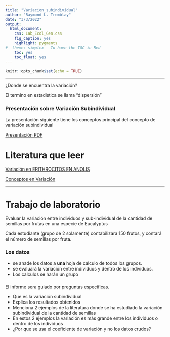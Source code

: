 ```yaml
---
title: "Variacion_subindividual"
author: "Raymond L. Tremblay"
date: "3/3/2022"
output:
  html_document:
    css: Lab_Ecol_Gen.css
    fig_caption: yes
    highlight: pygments
#  theme: simplex   To have the TOC in Red
    toc: yes
    toc_float: yes
---
```


```r
knitr::opts_chunk$set(echo = TRUE)
```

***

¿Donde se encuentra la variación?

El termino en estadistica se llama "dispersión"


### Presentación sobre Variación Subindividual

La presentación siguiente tiene los conceptos principal del concepto de variación subindividual

[Presentación PDF](PDF/Subindividual variation.pdf)

# Literatura que leer

[Variación en ERITHROCITOS EN ANOLIS](PDF/WIV-Erythrocite_peerj-12761.pdf)

[Conceptos en Variación](PDF/Multiplicity in Unity Chapter 7.pdf)



***

# Trabajo de laboratorio

Evaluar la variación entre individuos y sub-individual de la cantidad de semillas por frutas en una especie de Eucalyptus 

Cada estudiante (grupo de 2 solamente) contabilizara 150 frutos, y contará el número de semillas por fruta.

### Los datos

- se anade los datos a **una** hoja de calculo de todos los grupos.
- se evaluará la variación entre individuos y dentro de los individuos.
- Los calculos se harán un grupo

###

El informe sera guiado por preguntas especificas.



 - Que es la variación subindividual
 - Explica los resultados obtenidos
 - Menciona 2 ejemplos de la literatura donde se ha estudiado la variación subindividual de la cantidad de semillas 
 - En estos 2 ejemplos la variación es más grande entre los individuos o dentro de los individuos
 - ¿Por que se usa el coeficiente de variación y no los datos crudos?
 
 
 
 
 

 


